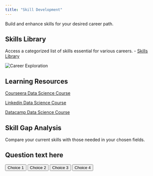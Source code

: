 ```yaml
---
title: "Skill Development"
---
```




Build and enhance skills for your desired career path.

## Skills Library
Access a categorized list of skills essential for various careers.
- [Skills Library](skills_library.qmd)

<img src="https://media.licdn.com/dms/image/D5612AQEVn2ShFTxIqQ/article-cover_image-shrink_720_1280/0/1703074591004?e=2147483647&v=beta&t=myLHg_JQTFvCYkXQ1VCALrmwkrl8OjNzdC7O7Lhh9Ps" alt="Career Exploration" class="large-image" />

## Learning Resources
[Courseera Data Science Course](https://www.coursera.org/enroll/ibm-data-science/paidmedia?utm_medium=sem&utm_source=gg&utm_campaign=B2C_NAMER_ibm-data-science_ibm_FTCOF_professional-certificates_country-US-country-CA&campaignid=1876641588&adgroupid=70740725700&device=c&keyword=online%20data%20science%20course&matchtype=b&network=g&devicemodel=&adposition=&creativeid=634520636552&hide_mobile_promo&gad_source=1&gbraid=0AAAAADdKX6aoztEoVKvyl_x98wni5Sp_y&gclid=CjwKCAiAudG5BhAREiwAWMlSjLUEGnJgPO_Cu2tZ4x86HSJas-TRnu9A6P35PWN6wIQ6t5Y__MdbCxoC_IMQAvD_BwE#courses)

[Linkedin Data Science Course](https://www.linkedin.com/learning/topics/data-science)

[Datacamp Data Science Course](https://www.datacamp.com/courses-all)

## Skill Gap Analysis
Compare your current skills with those needed in your chosen fields.
<div id="quiz-container">
  <h2 id="question">Question text here</h2>
  <button onclick="checkAnswer(0)" id="choice0">Choice 1</button>
  <button onclick="checkAnswer(1)" id="choice1">Choice 2</button>
  <button onclick="checkAnswer(2)" id="choice2">Choice 3</button>
  <button onclick="checkAnswer(3)" id="choice3">Choice 4</button>
</div>
<script src="skills_quiz.js"></script>
